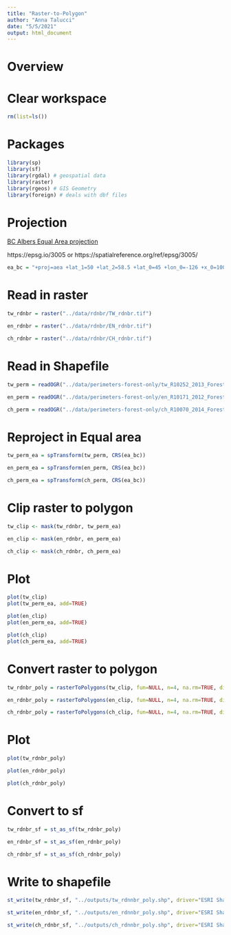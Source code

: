 ```yaml
---
title: "Raster-to-Polygon"
author: "Anna Talucci"
date: "5/5/2021"
output: html_document
---
```


# Overview






# Clear workspace

```r
rm(list=ls()) 
```

# Packages

```r
library(sp)
library(sf)
library(rgdal) # geospatial data
library(raster)
library(rgeos) # GIS Geometry
library(foreign) # deals with dbf files
```

# Projection
[BC Albers Equal Area projection](https://georepository.com/crs_3005/NAD83-BC-Albers.html)

https://epsg.io/3005 or https://spatialreference.org/ref/epsg/3005/

```r
ea_bc = "+proj=aea +lat_1=50 +lat_2=58.5 +lat_0=45 +lon_0=-126 +x_0=1000000 +y_0=0 +ellps=GRS80 +datum=NAD83 +units=m +no_defs"
```

# Read in raster
```r
tw_rdnbr = raster("../data/rdnbr/TW_rdnbr.tif")
```

```r
en_rdnbr = raster("../data/rdnbr/EN_rdnbr.tif")
```

```r
ch_rdnbr = raster("../data/rdnbr/CH_rdnbr.tif")
```
# Read in Shapefile
```r
tw_perm = readOGR("../data/perimeters-forest-only/tw_R10252_2013_Forestonly.shp", "tw_R10252_2013_Forestonly") 
```

```r
en_perm = readOGR("../data/perimeters-forest-only/en_R10171_2012_Forestonly.shp", "en_R10171_2012_Forestonly") 
```

```r
ch_perm = readOGR("../data/perimeters-forest-only/ch_R10070_2014_Forestonly.shp", "ch_R10070_2014_Forestonly") 
```

# Reproject in Equal area

```r
tw_perm_ea = spTransform(tw_perm, CRS(ea_bc))
```

```r
en_perm_ea = spTransform(en_perm, CRS(ea_bc))
```

```r
ch_perm_ea = spTransform(ch_perm, CRS(ea_bc))
```

# Clip raster to polygon
```r
tw_clip <- mask(tw_rdnbr, tw_perm_ea)
```

```r
en_clip <- mask(en_rdnbr, en_perm_ea)
```

```r
ch_clip <- mask(ch_rdnbr, ch_perm_ea)
```
# Plot

```r
plot(tw_clip)
plot(tw_perm_ea, add=TRUE)
```

```r
plot(en_clip)
plot(en_perm_ea, add=TRUE)
```

```r
plot(ch_clip)
plot(ch_perm_ea, add=TRUE)
```

# Convert raster to polygon

```r
tw_rdnbr_poly = rasterToPolygons(tw_clip, fun=NULL, n=4, na.rm=TRUE, digits=12, dissolve=FALSE)

```

```r
en_rdnbr_poly = rasterToPolygons(en_clip, fun=NULL, n=4, na.rm=TRUE, digits=12, dissolve=FALSE)

```

```r
ch_rdnbr_poly = rasterToPolygons(ch_clip, fun=NULL, n=4, na.rm=TRUE, digits=12, dissolve=FALSE)

```

# Plot
```r
plot(tw_rdnbr_poly)
```

```r
plot(en_rdnbr_poly)
```

```r
plot(ch_rdnbr_poly)
```

# Convert to sf
```r
tw_rdnbr_sf = st_as_sf(tw_rdnbr_poly)
```

```r
en_rdnbr_sf = st_as_sf(en_rdnbr_poly)
```

```r
ch_rdnbr_sf = st_as_sf(ch_rdnbr_poly)
```

#  Write to shapefile

```r
st_write(tw_rdnbr_sf, "../outputs/tw_rdnnbr_poly.shp", driver="ESRI Shapefile") 
```

```r
st_write(en_rdnbr_sf, "../outputs/en_rdnnbr_poly.shp", driver="ESRI Shapefile") 
```

```r
st_write(ch_rdnbr_sf, "../outputs/ch_rdnnbr_poly.shp", driver="ESRI Shapefile") 
```